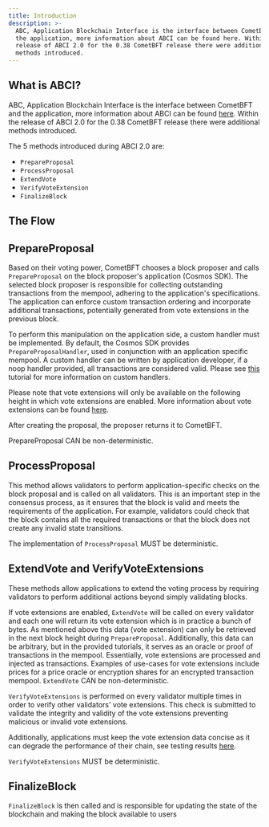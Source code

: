 ```yaml
---
title: Introduction
description: >-
  ABC, Application Blockchain Interface is the interface between CometBFT and
  the application, more information about ABCI can be found here. Within the
  release of ABCI 2.0 for the 0.38 CometBFT release there were additional
  methods introduced.
---
```


## What is ABCI?

ABC, Application Blockchain Interface is the interface between CometBFT and the application, more information about ABCI can be found [here](https://docs.cometbft.com/v0.38/spec/abci/). Within the release of ABCI 2.0 for the 0.38 CometBFT release there were additional methods introduced.

The 5 methods introduced during ABCI 2.0 are:

* `PrepareProposal`
* `ProcessProposal`
* `ExtendVote`
* `VerifyVoteExtension`
* `FinalizeBlock`

## The Flow

## PrepareProposal

Based on their voting power, CometBFT chooses a block proposer and calls `PrepareProposal` on the block proposer's application (Cosmos SDK). The selected block proposer is responsible for collecting outstanding transactions from the mempool, adhering to the application's specifications. The application can enforce custom transaction ordering and incorporate additional transactions, potentially generated from vote extensions in the previous block.

To perform this manipulation on the application side, a custom handler must be implemented. By default, the Cosmos SDK provides `PrepareProposalHandler`, used in conjunction with an application specific mempool. A custom handler can be written by application developer, if a noop handler provided, all transactions are considered valid. Please see [this](https://github.com/fatal-fruit/abci-workshop) tutorial for more information on custom handlers.

Please note that vote extensions will only be available on the following height in which vote extensions are enabled. More information about vote extensions can be found [here](https://docs.cosmos.network/main/build/abci/03-vote-extensions.md).

After creating the proposal, the proposer returns it to CometBFT.

PrepareProposal CAN be non-deterministic.

## ProcessProposal

This method allows validators to perform application-specific checks on the block proposal and is called on all validators. This is an important step in the consensus process, as it ensures that the block is valid and meets the requirements of the application. For example, validators could check that the block contains all the required transactions or that the block does not create any invalid state transitions.

The implementation of `ProcessProposal` MUST be deterministic.

## ExtendVote and VerifyVoteExtensions

These methods allow applications to extend the voting process by requiring validators to perform additional actions beyond simply validating blocks.

If vote extensions are enabled, `ExtendVote` will be called on every validator and each one will return its vote extension which is in practice a bunch of bytes. As mentioned above this data (vote extension) can only be retrieved in the next block height during `PrepareProposal`. Additionally, this data can be arbitrary, but in the provided tutorials, it serves as an oracle or proof of transactions in the mempool. Essentially, vote extensions are processed and injected as transactions. Examples of use-cases for vote extensions include prices for a price oracle or encryption shares for an encrypted transaction mempool. `ExtendVote` CAN be non-deterministic.

`VerifyVoteExtensions` is performed on every validator multiple times in order to verify other validators' vote extensions. This check is submitted to validate the integrity and validity of the vote extensions preventing malicious or invalid vote extensions.

Additionally, applications must keep the vote extension data concise as it can degrade the performance of their chain, see testing results [here](https://docs.cometbft.com/v0.38/qa/cometbft-qa-38#vote-extensions-testbed).

`VerifyVoteExtensions` MUST be deterministic.

## FinalizeBlock

`FinalizeBlock` is then called and is responsible for updating the state of the blockchain and making the block available to users
